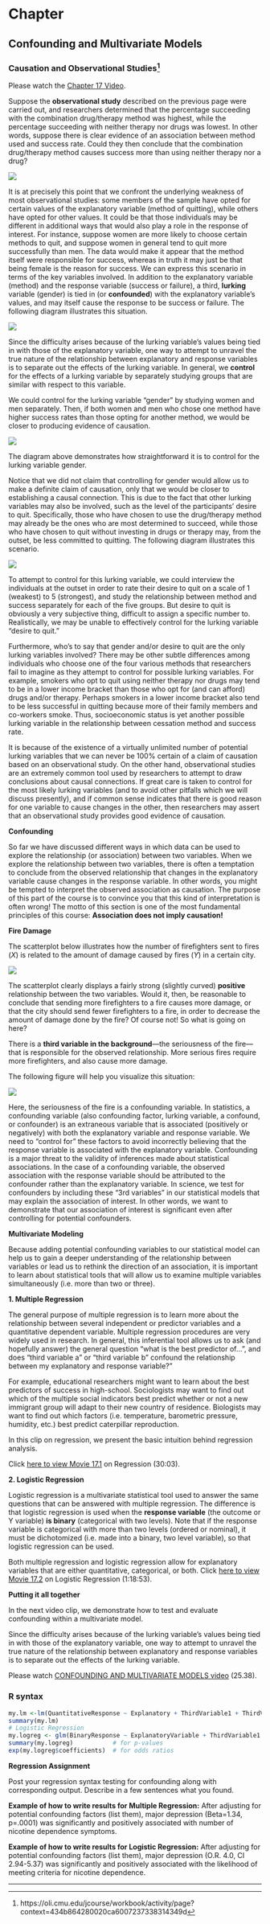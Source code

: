

# Chapter 
## Confounding and Multivariate Models

### Causation and Observational Studies^[https://oli.cmu.edu/jcourse/workbook/activity/page?context=434b864280020ca6007237338314349d]

Please watch the [Chapter 17 Video](http://passiondrivenstatistics.com/2015/04/21/chapter-17-continued-rough-edit/).

Suppose the **observational study** described on the previous page were carried out, and researchers determined that the percentage succeeding with the combination drug/therapy method was highest, while the percentage succeeding with neither therapy nor drugs was lowest. In other words, suppose there is clear evidence of an association between method used and success rate. Could they then conclude that the combination drug/therapy method causes success more than using neither therapy nor a drug?

![](./graphics/image004.gif)

It is at precisely this point that we confront the underlying weakness of most observational studies: some members of the sample have opted for certain values of the explanatory variable (method of quitting), while others have opted for other values. It could be that those individuals may be different in additional ways that would also play a role in the response of interest. For instance, suppose women are more likely to choose certain methods to quit, and suppose women in general tend to quit more successfully than men. The data would make it appear that the method itself were responsible for success, whereas in truth it may just be that being female is the reason for success. We can express this scenario in terms of the key variables involved. In addition to the explanatory variable (method) and the response variable (success or failure), a third, **lurking** variable (gender) is tied in (or **confounded**) with the explanatory variable's values, and may itself cause the response to be success or failure. The following diagram illustrates this situation.

![](./graphics/image005.gif)

Since the difficulty arises because of the lurking variable's values being tied in with those of the explanatory variable, one way to attempt to unravel the true nature of the relationship between explanatory and response variables is to separate out the effects of the lurking variable. In general, we **control** for the effects of a lurking variable by separately studying groups that are similar with respect to this variable.

We could control for the lurking variable "gender" by studying women and men separately. Then, if both women and men who chose one method have higher success rates than those opting for another method, we would be closer to producing evidence of causation.

![](./graphics/image006.gif)

The diagram above demonstrates how straightforward it is to control for the lurking variable gender.

Notice that we did not claim that controlling for gender would allow us to make a definite claim of causation, only that we would be closer to establishing a causal connection. This is due to the fact that other lurking variables may also be involved, such as the level of the participants' desire to quit. Specifically, those who have chosen to use the drug/therapy method may already be the ones who are most determined to succeed, while those who have chosen to quit without investing in drugs or therapy may, from the outset, be less committed to quitting. The following diagram illustrates this scenario.

![](./graphics/image007.gif)

To attempt to control for this lurking variable, we could interview the individuals at the outset in order to rate their desire to quit on a scale of 1 (weakest) to 5 (strongest), and study the relationship between method and success separately for each of the five groups. But desire to quit is obviously a very subjective thing, difficult to assign a specific number to. Realistically, we may be unable to effectively control for the lurking variable "desire to quit."

Furthermore, who's to say that gender and/or desire to quit are the only lurking variables involved? There may be other subtle differences among individuals who choose one of the four various methods that researchers fail to imagine as they attempt to control for possible lurking variables. For example, smokers who opt to quit using neither therapy nor drugs may tend to be in a lower income bracket than those who opt for (and can afford) drugs and/or therapy. Perhaps smokers in a lower income bracket also tend to be less successful in quitting because more of their family members and co-workers smoke. Thus, socioeconomic status is yet another possible lurking variable in the relationship between cessation method and success rate.

It is because of the existence of a virtually unlimited number of potential lurking variables that we can never be 100% certain of a claim of causation based on an observational study. On the other hand, observational studies are an extremely common tool used by researchers to attempt to draw conclusions about causal connections. If great care is taken to control for the most likely lurking variables (and to avoid other pitfalls which we will discuss presently), and if common sense indicates that there is good reason for one variable to cause changes in the other, then researchers may assert that an observational study provides good evidence of causation.

**Confounding**

So far we have discussed different ways in which data can be used to explore the relationship (or association) between two variables. When we explore the relationship between two variables, there is often a temptation to conclude from the observed relationship that changes in the explanatory variable cause changes in the response variable. In other words, you might be tempted to interpret the observed association as causation. The purpose of this part of the course is to convince you that this kind of interpretation is often wrong! The motto of this section is one of the most fundamental principles of this course:  **Association does not imply causation!**

**Fire Damage**

The scatterplot below illustrates how the number of firefighters sent to fires ($X$) is related to the amount of damage caused by fires ($Y$) in a certain city.

![](./graphics/causation2.gif)

The scatterplot clearly displays a fairly strong (slightly curved) **positive** relationship between the two variables. Would it, then, be reasonable to conclude that sending more firefighters to a fire causes more damage, or that the city should send fewer firefighters to a fire, in order to decrease the amount of damage done by the fire? Of course not! So what is going on here?

There is a **third variable in the background**—the seriousness of the fire—that is responsible for the observed relationship. More serious fires require more firefighters, and also cause more damage.

The following figure will help you visualize this situation:

![](./graphics/causation3.gif)

Here, the seriousness of the fire is a confounding variable. In statistics, a confounding variable (also confounding factor, lurking variable, a confound, or confounder) is an extraneous variable that is associated (positively or negatively) with both the explanatory variable and response variable. We need to “control for” these factors to avoid incorrectly believing that the response variable is associated with the explanatory variable. Confounding is a major threat to the validity of inferences made about statistical associations. In the case of a confounding variable, the observed association with the response variable should be attributed to the confounder rather than the explanatory variable. In science, we test for confounders by including these “3rd variables” in our statistical models that may explain the association of interest. In other words, we want to demonstrate that our association of interest is significant even after controlling for potential confounders.

**Multivariate Modeling**

Because adding potential confounding variables to our statistical model can help us to gain a deeper understanding of the relationship between variables or lead us to rethink the direction of an association, it is important to learn about statistical tools that will allow us to examine multiple variables simultaneously (i.e. more than two or three).

**1. Multiple Regression**

The general purpose of multiple regression is to learn more about the relationship between several independent or predictor variables and a quantitative dependent variable. Multiple regression procedures are very widely used in research.  In general, this inferential tool allows us to ask (and hopefully answer) the general question "what is the best predictor of...", and does “third variable a” or “third variable b” confound the relationship between my explanatory and response variable?”

For example, educational researchers might want to learn about the best predictors of success in high-school. Sociologists may want to find out which of the multiple social indicators best predict whether or not a new immigrant group will adapt to their new country of residence. Biologists may want to find out which factors (i.e. temperature, barometric pressure, humidity, etc.) best predict caterpillar reproduction.

In this clip on regression, we present the basic intuition behind regression analysis.

Click [here to view Movie 17.1](https://www.youtube.com/watch?v=zkMmsC51VfU&feature=youtu.be) on Regression (30:03).

**2. Logistic Regression**

Logistic regression is a multivariate statistical tool used to answer the same questions that can be answered with multiple regression. The difference is that logistic regression is used when the **response variable** (the outcome or Y variable) **is binary** (categorical with two levels). Note that if the response variable is categorical with more than two levels (ordered or nominal), it must be dichotomized (i.e. made into a binary, two level variable), so that logistic regression can be used.

Both multiple regression and logistic regression allow for explanatory variables that are either quantitative, categorical, or both. Click [here to view Movie 17.2](https://www.youtube.com/watch?v=zX4omT_yCig&feature=youtu.be) on Logistic Regression (1:18:53).

**Putting it all together**

In the next video clip, we demonstrate how to test and evaluate confounding within a multivariate model.

Since the difficulty arises because of the lurking variable's values being tied in with those of the explanatory variable, one way to attempt to unravel the true nature of the relationship between explanatory and response variables is to separate out the effects of the lurking variable.

Please watch [CONFOUNDING AND MULTIVARIATE MODELS
video](https://www.youtube.com/watch?v=qzqjljfpFTU&list=PLDEF0B9CBD27AD37E&index=23) (25.38).

### R syntax

```r
my.lm <-lm(QuantitativeResponse ~ Explanatory + ThirdVariable1 + ThirdVariable2, data = data_frame)
summary(my.lm)
# Logistic Regression
my.logreg <- glm(BinaryResponse ~ ExplanatoryVariable + ThirdVariable1 + ThirdVariable2, data = data_frame, family = "binomial")
summary(my.logreg)           # for p-values
exp(my.logreg$coefficients)  # for odds ratios
```

**Regression Assignment**

Post your regression syntax testing for confounding along with corresponding output. Describe in a few sentences what you found.

**Example of how to write results for Multiple Regression:**  After adjusting for potential confounding factors (list them), major depression (Beta=1.34, p=.0001) was significantly and positively associated with number of nicotine dependence symptoms.

**Example of how to write results for Logistic Regression:**  After adjusting for potential confounding factors (list them), major depression (O.R. 4.0, CI 2.94-5.37) was significantly and positively associated with the likelihood of meeting criteria for nicotine dependence.


-----------------------
